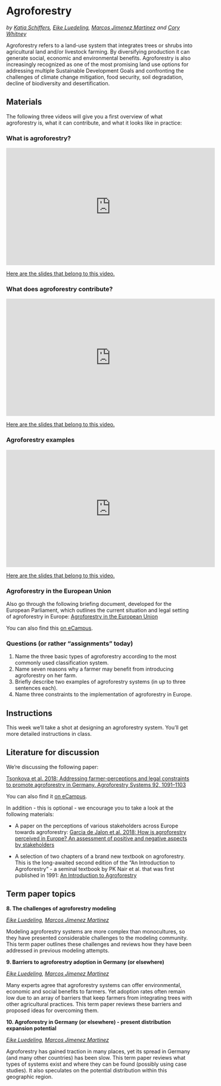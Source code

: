# Agroforestry
*by [Katja Schiffers](http://www.hortibonn.de/author/dr.-katja-schiffers/), [Eike Luedeling](http://www.hortibonn.de/author/prof.-dr.-eike-luedeling/), [Marcos Jimenez Martinez](http://www.hortibonn.de/author/marcos-jimenez-martinez/) and [Cory Whitney](http://www.hortibonn.de/author/dr.-cory-whitney/)*


Agroforestry refers to a land-use system that integrates trees or shrubs into agricultural land and/or livestock farming. By diversifying production it can generate social, economic and environmental benefits. Agroforestry is also increasingly recognized as one of the most promising land use options for addressing multiple Sustainable Development Goals and confronting the challenges of climate change mitigation, food security, soil degradation, decline of biodiversity and desertification.   

## Materials

The following three videos will give you a first overview of what agroforestry is, what it can contribute, and what it looks like in practice:

### What is agroforestry?

<iframe width="560" height="315" src="https://www.youtube.com/embed/2o8-eWSpThk" frameborder="0" allowfullscreen></iframe>

[Here are the slides that belong to this video.](https://uni-bonn.sciebo.de/s/D6gaE6crpYLw6TZ)

### What does agroforestry contribute?

<iframe width="560" height="315" src="https://www.youtube.com/embed/w0S5xpQzmTY" frameborder="0" allowfullscreen></iframe>

[Here are the slides that belong to this video.](https://uni-bonn.sciebo.de/s/4ZYt9wpcktE3LLm)

### Agroforestry examples

<iframe width="560" height="315" src="https://www.youtube.com/embed/tzcHIHE6zXk" frameborder="0" allowfullscreen></iframe>

[Here are the slides that belong to this video.](https://uni-bonn.sciebo.de/s/Zsk1M9SIu62i27L)

### Agroforestry in the European Union

Also go through the following briefing document, developed for the European Parliament, which outlines the current situation and legal setting of agroforestry in Europe: [Agroforestry in the European Union](https://www.europarl.europa.eu/RegData/etudes/BRIE/2020/651982/EPRS_BRI(2020)651982_EN.pdf)

You can also find this [on eCampus](https://ecampus.uni-bonn.de/goto_ecampus_file_3191441_download.html).

### Questions (or rather "assignments" today)

1. Name the three basic types of agroforestry according to the most commonly used classification system.
2. Name seven reasons why a farmer may benefit from introducing agroforestry on her farm.
3. Briefly describe two examples of agroforestry systems (in up to three sentences each).
4. Name three constraints to the implementation of agroforestry in Europe.

## Instructions

This week we'll take a shot at designing an agroforestry system. You'll get more detailed instructions in class.

## Literature for discussion

We're discussing the following paper:

[Tsonkova et al. 2018: Addressing farmer-perceptions and legal constraints to promote agroforestry in Germany. Agroforestry Systems 92, 1091–1103](https://link.springer.com/content/pdf/10.1007/s10457-018-0228-4.pdf)

You can also find it [on eCampus](https://ecampus.uni-bonn.de/goto_ecampus_file_3191439_download.html).

In addition - this is optional - we encourage you to take a look at the following materials:

* A paper on the perceptions of various stakeholders across Europe towards agroforestry: [Garcia de Jalon et al. 2018: How is agroforestry perceived in Europe? An assessment of positive and negative aspects by stakeholders](https://ecampus.uni-bonn.de/goto_ecampus_file_3191438_download.html)

* A selection of two chapters of a brand new textbook on agroforestry. This is the long-awaited second edition of the "An Introduction to Agroforestry" - a seminal textbook by PK Nair et al. that was first published in 1991: [An Introduction to Agroforestry](https://ecampus.uni-bonn.de/goto_ecampus_file_3191440_download.html)

## Term paper topics

**8. The challenges of agroforestry modeling**

*[Eike Luedeling](http://www.hortibonn.de/author/prof.-dr.-eike-luedeling/), [Marcos Jimenez Martinez](http://www.hortibonn.de/author/marcos-jimenez-martinez/)*

Modeling agroforestry systems are more complex than monocultures, so they have presented considerable challenges to the modeling community. This term paper outlines these challenges and reviews how they have been addressed in previous modeling attempts.

**9. Barriers to agroforestry adoption in Germany (or elsewhere)**

*[Eike Luedeling](http://www.hortibonn.de/author/prof.-dr.-eike-luedeling/), [Marcos Jimenez Martinez](http://www.hortibonn.de/author/marcos-jimenez-martinez/)*

Many experts agree that agroforestry systems can offer environmental, economic and social benefits to farmers. Yet adoption rates often remain low due to an array of barriers that keep farmers from integrating trees with other agricultural practices. This term paper reviews these barriers and proposed ideas for overcoming them.

**10. Agroforestry in Germany (or elsewhere) - present distribution expansion potential**

*[Eike Luedeling](http://www.hortibonn.de/author/prof.-dr.-eike-luedeling/), [Marcos Jimenez Martinez](http://www.hortibonn.de/author/marcos-jimenez-martinez/)*

Agroforestry has gained traction in many places, yet its spread in Germany (and many other countries) has been slow. This term paper reviews what types of systems exist and where they can be found (possibly using case studies). It also speculates on the potential distribution within this geographic region.